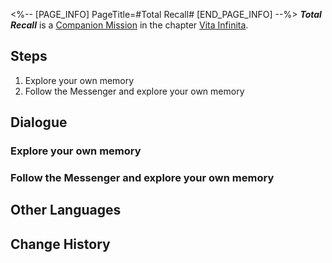 <%-- [PAGE_INFO]
PageTitle=#Total Recall#
[END_PAGE_INFO] --%>
{{Stub|Dialogue.}}
{{Mission Infobox
|id            = 2020506
|title         = 
|image         = <!--Mission Total Recall.png-->
|type          = Companion
|event_name    = 
|chapter       = Vita Infinita (Companion Mission Chapter)
|requirements  = [[Companion Mission]] ''[[Total Recall]]'' completed
|summary       = <!--official mission summary from Fate's Atlas-->
|characters    = Messenger; Trailblazer
|startLocation = [[The Xianzhou Luofu]] - [[<!--starting area-->]]
|world         = The Xianzhou Luofu
|area          = <!--starting area-->
|prev          = 
|next          = 
|exp           = 
|credits       = 
|stellarJade   = 
|other         = 
}}
'''''Total Recall''''' is a [[Companion Mission]] in the chapter [[Vita Infinita (Companion Mission Chapter)|Vita Infinita]].

==Steps==
# Explore your own memory
# Follow the Messenger and explore your own memory

<!--
==Gameplay Notes==

--><!--
==Trial Character==

-->
==Dialogue==
{{Stub Dialogue}}
===Explore your own memory===
{{Mission Description|type=companion|location=<!--to be added-->|March 7th doesn't recognize this place. She is certain this is not her memory. She can't tell whether this is the Matrix of Prescience's calculation result or yet another trick from the Messenger.<br />However, the Messenger is gently pointing the way for her, as if they genuinely wish to show March 7th her "beginning."<br />March 7th cautiously moves forward following the Messenger's guidance, and actually feels rather relieved &mdash; No matter what lies ahead in wait, it will surely become a new "memory" for her.}}
{{Dialogue Start}}
:{{tx}}
{{Dialogue End}}

===Follow the Messenger and explore your own memory===
{{Dialogue Start}}
:{{tx}}
{{Dialogue End}}

==Other Languages==
{{Other Languages
|en   = Total Recall
|zhs  = 全面回忆
|zht  = 全面回憶
|ja   = 全て追憶
|ko   = 전반적 회상
|es   = Podemos recordarlo por usted
|fr   = Total Recall
|ru   = Вспомнить всё
|th   = หวนย้อนความทรงจำ
|vi   = Hồi Ức Toàn Diện
|de   = Lückenlose Erinnerung
|id   = Mengenang Penuh
|pt   = A Vingadora do Futuro
}}

==Change History==
{{Change History|1.3}}
